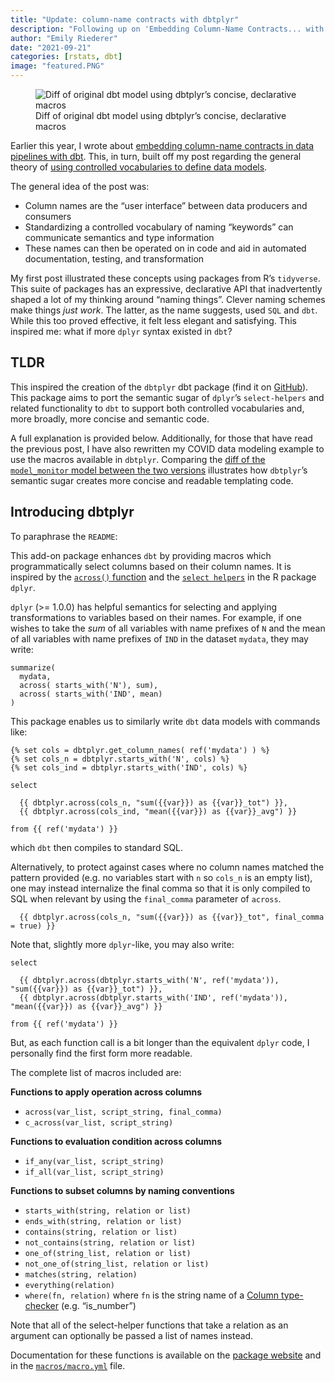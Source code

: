 ```yaml
---
title: "Update: column-name contracts with dbtplyr"
description: "Following up on 'Embedding Column-Name Contracts... with dbt' to demo my new dbtplyr package to further streamline the process"
author: "Emily Riederer"
date: "2021-09-21"
categories: [rstats, dbt]
image: "featured.PNG"
---
```


![Diff of original dbt model using dbtplyr's concise, declarative macros](featured.PNG)

Earlier this year, I wrote about [embedding column-name contracts in data pipelines with dbt](/post/convo-dbt/). This, in turn, built off my post regarding the general theory of [using controlled vocabularies to define data models](/post/column-name-contracts/).

The general idea of the post was:

- Column names are the "user interface" between data producers and consumers
- Standardizing a controlled vocabulary of naming "keywords" can communicate semantics and type information
- These names can then be operated on in code and aid in automated documentation, testing, and transformation

My first post illustrated these concepts using packages from R's `tidyverse`. This suite of packages has an expressive, declarative API that inadvertently shaped a lot of my thinking around "naming things". Clever naming schemes make things *just work*. The latter, as the name suggests, used `SQL` and `dbt`. While this too proved effective, it felt less elegant and satisfying. This inspired me: what if more `dplyr` syntax existed in `dbt`? 

## TLDR

This inspired the creation of the `dbtplyr` dbt package (find it on [GitHub](https://github.com/emilyriederer/dbtplyr)). This package aims to port the semantic sugar of `dplyr`'s `select-helpers` and related functionality to `dbt` to support both controlled vocabularies and, more broadly, more concise and semantic code. 

A full explanation is provided below. Additionally, for those that have read the previous post, I have also rewritten my COVID data modeling example to use the macros available in `dbtplyr`. Comparing the [diff of the `model_monitor` model between the two versions](https://github.com/emilyriederer/dbt-convo-covid/pull/2/files) illustrates how `dbtplyr`'s semantic sugar creates more concise and readable templating code.

## Introducing dbtplyr

 To paraphrase the `README`:

This add-on package enhances `dbt` by providing macros which programmatically select columns
based on their column names. It is inspired by the [`across()` function](https://www.tidyverse.org/blog/2020/04/dplyr-1-0-0-colwise/) 
and the [`select helpers`](https://tidyselect.r-lib.org/reference/select_helpers.html) in the R package `dplyr`.

`dplyr` (>= 1.0.0) has helpful semantics for selecting and applying transformations to variables based on their names.
For example, if one wishes to take the *sum* of all variables with name prefixes of `N` and the mean of all variables with
name prefixes of `IND` in the dataset `mydata`, they may write:

```
summarize(
  mydata, 
  across( starts_with('N'), sum),
  across( starts_with('IND', mean)
)
```

This package enables us to similarly write `dbt` data models with commands like:

```
{% set cols = dbtplyr.get_column_names( ref('mydata') ) %}
{% set cols_n = dbtplyr.starts_with('N', cols) %}
{% set cols_ind = dbtplyr.starts_with('IND', cols) %}

select

  {{ dbtplyr.across(cols_n, "sum({{var}}) as {{var}}_tot") }},
  {{ dbtplyr.across(cols_ind, "mean({{var}}) as {{var}}_avg") }}

from {{ ref('mydata') }}
```

which `dbt` then compiles to standard SQL. 

Alternatively, to protect against cases where no column names matched the pattern provided 
(e.g. no variables start with `n` so `cols_n` is an empty list), one may instead internalize the final comma
so that it is only compiled to SQL when relevant by using the `final_comma` parameter of `across`.

```
  {{ dbtplyr.across(cols_n, "sum({{var}}) as {{var}}_tot", final_comma = true) }}
```


Note that, slightly more `dplyr`-like, you may also write:

```
select

  {{ dbtplyr.across(dbtplyr.starts_with('N', ref('mydata')), "sum({{var}}) as {{var}}_tot") }},
  {{ dbtplyr.across(dbtplyr.starts_with('IND', ref('mydata')), "mean({{var}}) as {{var}}_avg") }}

from {{ ref('mydata') }}
```

But, as each function call is a bit longer than the equivalent `dplyr` code, I personally find the first form more readable.

The complete list of macros included are:

**Functions to apply operation across columns**

- `across(var_list, script_string, final_comma)`
- `c_across(var_list, script_string)`

**Functions to evaluation condition across columns**

- `if_any(var_list, script_string)`
- `if_all(var_list, script_string)`

**Functions to subset columns by naming conventions**

- `starts_with(string, relation or list)` 
- `ends_with(string, relation or list)`
- `contains(string, relation or list)`
- `not_contains(string, relation or list)`
- `one_of(string_list, relation or list)`
- `not_one_of(string_list, relation or list)`
- `matches(string, relation)`
- `everything(relation)`
- `where(fn, relation)` where `fn` is the string name of a [Column type-checker](https://docs.getdbt.com/reference/dbt-classes/#column) (e.g. "is_number")

Note that all of the select-helper functions that take a relation as an argument can optionally be passed a list of names instead.

Documentation for these functions is available on the [package website](https://emilyriederer.github.io/dbtplyr/) and in the [`macros/macro.yml`](https://github.com/emilyriederer/dbtplyr/blob/main/macros/macro.yml) file.


